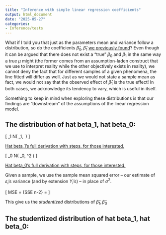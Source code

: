 ```yaml
---
title: "Inference with simple linear regression coefficients"
output: html_document
date: "2025-05-27"
categories:
- Inference/tests
---
```


What if I told you that just as the parameters mean and variance  follow a distribution, so do the coefficients $\hat \beta_0, \hat \beta_1$ [we previously found](/2025-05-16-linreg-simple/linreg-simple)? Even though it can be argued that there does not exist a "true" $\beta_0$ and $\beta_1$ in the same way a true $\mu$ might (the former comes from an assumption-laden construct that we use to interpret reality while the other objectively exists in reality), we cannot deny the fact that for different samples of a given phenomena, the line fitted will differ as well. Just as we would not state a sample mean as fact, we would not say that the observed effect of $\hat \beta_1$ is the true effect! In both cases, we acknowledge its tendency to vary, which is useful in itself.

Something to keep in mind when exploring these distributions is that our findings are "downstream" of the assumptions of the linear regression model.

## The distribution of hat beta_1, hat beta_0:
\[
\hat{\beta}_1 \sim N\left( \beta_1,\ \frac{\sigma^2}{\sum (X_i - \bar{X})^2} \right)
\]

[Hat beta_1's full derivation with steps, for those interested.](/proofs_deriv/2025/05/19/distribution-of-hat-beta_1/)

\[
\hat{\beta}_0 \sim N\left( \beta_0,\ \sigma^2 \left[ \frac{1}{n} + \frac{\bar{X}^2}{S_{xx}} \right] \right)
\]

[Hat beta_0's full derivation with steps, for those interested.](/proofs_deriv/2025/05/23/distribution-of-hat-beta_0/)

Given a sample, we use the sample mean squared error -- our estimate of $\varepsilon_i$'s variance  (and by extension $Y_i$'s) -- in place of $\sigma^2$. 

\[ MSE = {SSE \over n-2} = \frac{\sum(\hat Y_i - Y_i)^2}{n-2} \]

This give us the *studentized* distributions of $\hat \beta_1, \hat \beta_0$

##  The studentized distribution of hat beta_1, hat beta_0: